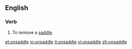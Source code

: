 ==English==

===Verb===
{{en-verb|unsaddles|unsaddling|unsaddled|unsaddled}}

#To remove a [[saddle]].

[[et:unsaddle]]
[[io:unsaddle]]
[[it:unsaddle]]
[[vi:unsaddle]]
[[zh:unsaddle]]